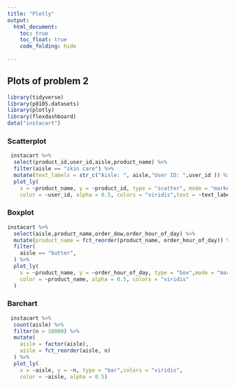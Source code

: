 ```yaml
---
title: "Plotly"
output: 
  html_document:
    toc: true
    toc_float: true
    code_folding: hide
    
---
```


## Plots of problem 2

```r
library(tidyverse)
library(p8105.datasets)
library(plotly)
library(flexdashboard)
data("instacart")
```



### Scatterplot
```r
 instacart %>% 
  select(product_id,user_id,aisle,product_name) %>% 
  filter(aisle == "skin care") %>% 
  mutate(text_labels = str_c("Aisle: ", aisle,"User ID: ",user_id )) %>% 
  plot_ly(
    x = ~product_name, y = ~product_id, type = "scatter", mode = "markers",
    color = ~user_id, alpha = 0.5, colors = "viridis",text = ~text_labels)
```






### Boxplot
```r
instacart %>% 
  select(aisle,product_name,order_dow,order_hour_of_day) %>%
  mutate(product_name = fct_reorder(product_name, order_hour_of_day)) %>% 
  filter(
    aisle == "butter",
  ) %>% 
  plot_ly(
    x = ~product_name, y = ~order_hour_of_day, type = "box",mode = "markers",
    color = ~product_name, alpha = 0.5, colors = "viridis"
  )
```






### Barchart
```r
 instacart %>% 
  count(aisle) %>% 
  filter(n > 10000) %>% 
  mutate(
    aisle = factor(aisle),
    aisle = fct_reorder(aisle, n)
  ) %>% 
  plot_ly(
    x = ~aisle, y = ~n, type = "bar",colors = "viridis",
    color = ~aisle, alpha = 0.5)
```






